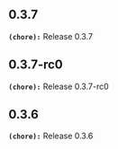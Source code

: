 ## 0.3.7
**`(chore):`** Release 0.3.7

## 0.3.7-rc0
**`(chore):`** Release 0.3.7-rc0

## 0.3.6
**`(chore):`** Release 0.3.6

